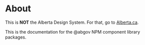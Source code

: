 
<Meta title="Component Library/About" />

# About

This is **NOT** the Alberta Design System. 
For that, go to [Alberta.ca](https://www.alberta.ca/goa/design-system).

This is the documentation for the @abgov NPM component library packages.

